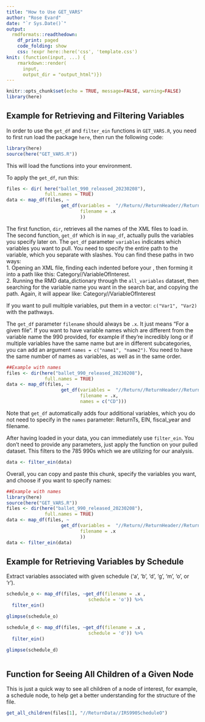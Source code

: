 ```yaml
---
title: "How to Use GET_VARS"
author: "Rose Evard"
date: "`r Sys.Date()`"
output:
  rmdformats::readthedown:
    df_print: paged
    code_folding: show
    css: !expr here::here('css', 'template.css')
knit: (function(input, ...) {
    rmarkdown::render(
      input,
      output_dir = "output_html")})
---
```


```r
knitr::opts_chunk$set(echo = TRUE, message=FALSE, warning=FALSE)
library(here)
```

## Example for Retrieving and Filtering Variables  

In order to use the `get_df` and `filter_ein` functions in `GET_VARS.R`, you need to first run load the package `here`, then run the following code:  

```r
library(here)
source(here("GET_VARS.R"))
```

This will load the functions into your environment.  

To apply the `get_df`, run this: 
```r
files <- dir( here("ballet_990_released_20230208"),
              full.names = TRUE)  
data <- map_df(files, ~
                    get_df(variables =  "//Return//ReturnHeader//ReturnTypeCd",
                           filename = .x
                           ))
```

The first function, `dir`, retrieves all the names of the XML files to load in.  The second function, `get_df` which is in `map_df`, actually pulls the variables you specify later on.  The `get_df` parameter `variables` indicates which variables you want to pull.  You need to specify the entire path to the variable, which you separate with slashes.  You can find these paths in two ways:  
1. Opening an XML file, finding each indented <Category> before your <VariableOfInterest>, then forming it into a path like this: Category//VariableOfInterest.  
2. Running the RMD data_dictionary through the `all_variables` dataset, then searching for the variable name you want in the search bar, and copying the path.  Again, it will appear like: Category//VariableOfInterest

If you want to pull multiple variables, put them in a vector: `c("Var1", "Var2)` with the pathways.  

The `get_df` parameter `filename` should always be `.x`.  It just means "For a given file".  If you want to have variable names which are different from the variable name the 990 provided, for example if they're incredibly long or if multiple variables have the same name but are in different subcategories, you can add an argument `names = c("name1", "name2")`.  You need to have the same number of names as variables, as well as in the same order.  

```r
##Example with names
files <- dir(here("ballet_990_released_20230208"),
              full.names = TRUE)
data <- map_df(files, ~
                    get_df(variables =  "//Return//ReturnHeader//ReturnTypeCd",
                           filename = .x,
                           names = c("CD")))
```

Note that `get_df` automatically adds four additional variables, which you do not need to specify in the `names` parameter: ReturnTs, EIN, fiscal_year and filename.  

After having loaded in your data, you can immediately use `filter_ein`.  You don't need to provide any parameters, just apply the function on your pulled dataset.  This filters to the 785 990s which we are utilizing for our analysis.  
```r
data <- filter_ein(data)
```

Overall, you can copy and paste this chunk, specify the variables you want, and choose if you want to specify names: 
```r
##Example with names  
library(here)
source(here("GET_VARS.R"))
files <- dir(here("ballet_990_released_20230208"),
              full.names = TRUE)
data <- map_df(files, ~
                    get_df(variables =  "//Return//ReturnHeader//ReturnTypeCd",
                           filename = .x
                           ))
data <- filter_ein(data)
```




## Example for Retrieving Variables by Schedule

Extract variables associated with given schedule ('a', 'b', 'd', 'g', 'm', 'o', or 'r').

```r


schedule_o <- map_df(files, ~get_df(filename = .x , 
                              schedule = 'o')) %>%
  filter_ein()

glimpse(schedule_o)

schedule_d <- map_df(files, ~get_df(filename = .x , 
                              schedule = 'd')) %>%
  filter_ein()

glimpse(schedule_d)



```


## Function for Seeing All Children of a Given Node

This is just a quick way to see all children of a node of interest, for example, a schedule node, to help get a better understanding for the structure of the file.

```r

get_all_children(files[1], "//ReturnData//IRS990ScheduleO")

```



